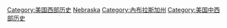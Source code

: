 [[Category:美国西部历史|Category:美国西部历史]]
[[Category:美國各州歷史|Nebraska]]
[[Category:內布拉斯加州|Category:內布拉斯加州]]
[[Category:美国中西部历史|Category:美国中西部历史]]